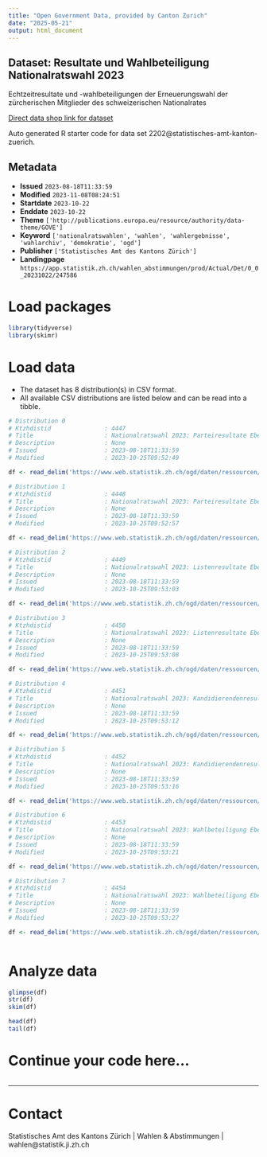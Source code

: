 ```yaml
---
title: "Open Government Data, provided by Canton Zurich"
date: "2025-05-21"
output: html_document
---
```


## Dataset: Resultate und Wahlbeteiligung Nationalratswahl 2023

Echtzeitresultate und -wahlbeteiligungen der Erneuerungswahl der zürcherischen Mitglieder des schweizerischen Nationalrates

[Direct data shop link for dataset](https://www.zh.ch/de/politik-staat/statistik-daten/datenkatalog.html#/datasets/2202@statistisches-amt-kanton-zuerich)

Auto generated R starter code for data set 2202@statistisches-amt-kanton-zuerich.

## Metadata

- **Issued** `2023-08-18T11:33:59`
- **Modified** `2023-11-08T08:24:51`
- **Startdate** `2023-10-22`
- **Enddate** `2023-10-22`
- **Theme** `['http://publications.europa.eu/resource/authority/data-theme/GOVE']`
- **Keyword** `['nationalratswahlen', 'wahlen', 'wahlergebnisse', 'wahlarchiv', 'demokratie', 'ogd']`
- **Publisher** `['Statistisches Amt des Kantons Zürich']`
- **Landingpage** `https://app.statistik.zh.ch/wahlen_abstimmungen/prod/Actual/Det/0_0_20231022/247586`


# Load packages

```r

library(tidyverse)
library(skimr)

```

# Load data

-   The dataset has 8 distribution(s) in CSV format.
-   All available CSV distributions are listed below and can be read into a tibble.

```r

# Distribution 0
# Ktzhdistid               : 4447
# Title                    : Nationalratswahl 2023: Parteiresultate Ebene Kanton
# Description              : None
# Issued                   : 2023-08-18T11:33:59
# Modified                 : 2023-10-25T09:52:49

df <- read_delim('https://www.web.statistik.zh.ch/ogd/daten/ressourcen/KTZH_00002202_00004447.csv')

# Distribution 1
# Ktzhdistid               : 4448
# Title                    : Nationalratswahl 2023: Parteiresultate Ebene Gemeinden
# Description              : None
# Issued                   : 2023-08-18T11:33:59
# Modified                 : 2023-10-25T09:52:57

df <- read_delim('https://www.web.statistik.zh.ch/ogd/daten/ressourcen/KTZH_00002202_00004448.csv')

# Distribution 2
# Ktzhdistid               : 4449
# Title                    : Nationalratswahl 2023: Listenresultate Ebene Kanton
# Description              : None
# Issued                   : 2023-08-18T11:33:59
# Modified                 : 2023-10-25T09:53:03

df <- read_delim('https://www.web.statistik.zh.ch/ogd/daten/ressourcen/KTZH_00002202_00004449.csv')

# Distribution 3
# Ktzhdistid               : 4450
# Title                    : Nationalratswahl 2023: Listenresultate Ebene Gemeinden
# Description              : None
# Issued                   : 2023-08-18T11:33:59
# Modified                 : 2023-10-25T09:53:08

df <- read_delim('https://www.web.statistik.zh.ch/ogd/daten/ressourcen/KTZH_00002202_00004450.csv')

# Distribution 4
# Ktzhdistid               : 4451
# Title                    : Nationalratswahl 2023: Kandidierendenresultate Ebene Kanton
# Description              : None
# Issued                   : 2023-08-18T11:33:59
# Modified                 : 2023-10-25T09:53:12

df <- read_delim('https://www.web.statistik.zh.ch/ogd/daten/ressourcen/KTZH_00002202_00004451.csv')

# Distribution 5
# Ktzhdistid               : 4452
# Title                    : Nationalratswahl 2023: Kandidierendenresultate Ebene Gemeinden
# Description              : None
# Issued                   : 2023-08-18T11:33:59
# Modified                 : 2023-10-25T09:53:16

df <- read_delim('https://www.web.statistik.zh.ch/ogd/daten/ressourcen/KTZH_00002202_00004452.csv')

# Distribution 6
# Ktzhdistid               : 4453
# Title                    : Nationalratswahl 2023: Wahlbeteiligung Ebene Kanton
# Description              : None
# Issued                   : 2023-08-18T11:33:59
# Modified                 : 2023-10-25T09:53:21

df <- read_delim('https://www.web.statistik.zh.ch/ogd/daten/ressourcen/KTZH_00002202_00004453.csv')

# Distribution 7
# Ktzhdistid               : 4454
# Title                    : Nationalratswahl 2023: Wahlbeteiligung Ebene Gemeinden
# Description              : None
# Issued                   : 2023-08-18T11:33:59
# Modified                 : 2023-10-25T09:53:27

df <- read_delim('https://www.web.statistik.zh.ch/ogd/daten/ressourcen/KTZH_00002202_00004454.csv')



```

# Analyze data

```r

glimpse(df)
str(df)
skim(df)

head(df)
tail(df)

```

# Continue your code here...

```r

```

------------------------------------------------------------------------

# Contact

Statistisches Amt des Kantons Zürich | Wahlen & Abstimmungen | wahlen@statistik.ji.zh.ch
